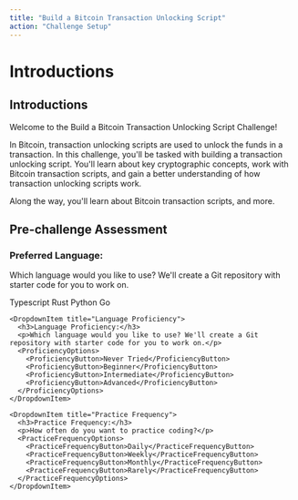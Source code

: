 ```yaml
---
title: "Build a Bitcoin Transaction Unlocking Script"
action: "Challenge Setup"
---
```


# Introductions

<IntroductionCard>
  <h2>Introductions</h2>
  <p>Welcome to the Build a Bitcoin Transaction Unlocking Script Challenge!</p>
  <p>
    In Bitcoin, transaction unlocking scripts are used to unlock the funds in a transaction. 
    In this challenge, you'll be tasked with building a transaction unlocking script. 
    You'll learn about key cryptographic concepts, work with Bitcoin transaction scripts, and gain a better understanding of how transaction unlocking scripts work.
  </p>
  <p>
    Along the way, you'll learn about Bitcoin transaction scripts, and more.
  </p>
</IntroductionCard>

<PreChallengeAssessment>
  <h2>Pre-challenge Assessment</h2>

  <Dropdown>
    <DropdownItem title="Preferred Language">
      <h3>Preferred Language:</h3>
      <p>
        Which language would you like to use? We'll create a Git repository with
        starter code for you to work on.
      </p>
      <LanguageOptions>
        <LanguageButton>Typescript</LanguageButton>
        <LanguageButton>Rust</LanguageButton>
        <LanguageButton>Python</LanguageButton>
        <LanguageButton>Go</LanguageButton>
      </LanguageOptions>
    </DropdownItem>

    <DropdownItem title="Language Proficiency">
      <h3>Language Proficiency:</h3>
      <p>Which language would you like to use? We'll create a Git repository with starter code for you to work on.</p>
      <ProficiencyOptions>
        <ProficiencyButton>Never Tried</ProficiencyButton>
        <ProficiencyButton>Beginner</ProficiencyButton>
        <ProficiencyButton>Intermediate</ProficiencyButton>
        <ProficiencyButton>Advanced</ProficiencyButton>
      </ProficiencyOptions>
    </DropdownItem>

    <DropdownItem title="Practice Frequency">
      <h3>Practice Frequency:</h3>
      <p>How often do you want to practice coding?</p>
      <PracticeFrequencyOptions>
        <PracticeFrequencyButton>Daily</PracticeFrequencyButton>
        <PracticeFrequencyButton>Weekly</PracticeFrequencyButton>
        <PracticeFrequencyButton>Monthly</PracticeFrequencyButton>
        <PracticeFrequencyButton>Rarely</PracticeFrequencyButton>
      </PracticeFrequencyOptions>
    </DropdownItem>
  </Dropdown>
</PreChallengeAssessment>
